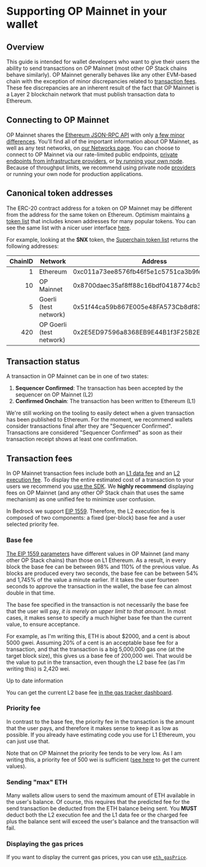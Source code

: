 
# Supporting OP Mainnet in your wallet

## Overview

This guide is intended for wallet developers who want to give their users the ability to send transactions on OP Mainnet (most other OP Stack chains behave similarly).
OP Mainnet generally behaves like any other EVM-based chain with the exception of minor discrepancies related to [transaction fees](#transaction-fees).
These fee discrepancies are an inherent result of the fact that OP Mainnet is a Layer 2 blockchain network that must publish transaction data to Ethereum.

## Connecting to OP Mainnet

OP Mainnet shares the [Ethereum JSON-RPC API](https://eth.wiki/json-rpc/API) with only [a few minor differences](/node-operators/json-rpc).
You'll find all of the important information about OP Mainnet, as well as any test networks, on [our Networks page](/op-mainnet/op-networks).
You can choose to connect to OP Mainnet via our rate-limited public endpoints, [private endpoints from infrastructure providers](/op-mainnet/op-networks), or [by running your own node](/node-operators/building-node/intro).
Because of throughput limits, we recommend using private node [providers](/tools/rpc-providers) or running your own node for production applications.

## Canonical token addresses

The ERC-20 contract address for a token on OP Mainnet may be different from the address for the same token on Ethereum.
Optimism maintains [a token list](https://static.optimism.io/optimism.tokenlist.json) that includes known addresses for many popular tokens.
You can see the same list with a nicer user interface [here](https://tokenlists.org/token-list?url=https://static.optimism.io/optimism.tokenlist.json).

For example, looking at the **SNX** token, the [Superchain token list](https://static.optimism.io/optimism.tokenlist.json) returns the following addresses:

| ChainID | Network | Address |
| -: | - | - |
| 1  | Ethereum    | 0xc011a73ee8576fb46f5e1c5751ca3b9fe0af2a6f |
| 10 | OP Mainnet    | 0x8700daec35af8ff88c16bdf0418774cb3d7599b4
| 5 | Goerli (test network) | 0x51f44ca59b867E005e48FA573Cb8df83FC7f7597
| 420 | OP Goerli (test network) | 0x2E5ED97596a8368EB9E44B1f3F25B2E813845303



## Transaction status

A transaction in OP Mainnet can be in one of two states:

1. **Sequencer Confirmed**: The transaction has been accepted by the sequencer on OP Mainnet (L2)
2. **Confirmed Onchain**: The transaction has been written to Ethereum (L1)

We're still working on the tooling to easily detect when a given transaction has been published to Ethereum.
For the moment, we recommend wallets consider transactions final after they are "Sequencer Confirmed".
Transactions are considered "Sequencer Confirmed" as soon as their transaction receipt shows at least one confirmation.



## Transaction fees

In OP Mainnet transaction fees include both an [L1 data fee](/op-stack/transaction-fees/overview#estimating-the-l1-data-fee) and an [L2 execution fee](/op-stack/transaction-fees/overview#the-l2-execution-fee). 
To display the entire estimated cost of a transaction to your users we recommend you [use the SDK](/tools/javascript/sdk-estimate-gas).
We **highly recommend** displaying fees on OP Mainnet (and any other OP Stack chain that uses the same mechanism) as one unified fee to minimize user confusion.


In Bedrock we support [EIP 1559](https://eips.ethereum.org/EIPS/eip-1559).
Therefore, the L2 execution fee is composed of two components: a fixed (per-block) base fee and a user selected priority fee.


### Base fee

[The EIP 1559 parameters](/op-stack/differences#pre--EIP--155-support) have different values in OP Mainnet (and many other OP Stack chains) than those on L1 Ethereum.
As a result, in every block the base fee can be between 98% and 110% of the previous value. 
As blocks are produced every two seconds, the base fee can be between 54% and 1,745% of the value a minute earlier.
If it takes the user fourteen seconds to approve the transaction in the wallet, the base fee can almost double in that time.

The base fee specified in the transaction is not necessarily the base fee that the user will pay, *it is merely an upper limit to that amount*.
In most cases, it makes sense to specify a much higher base fee than the current value, to ensure acceptance. 

For example, as I'm writing this, ETH is about $2000, and a cent is about 5000 gwei. 
Assuming 20% of a cent is an acceptable base fee for a transaction, and that the transaction is a big 5,000,000 gas one (at the target block size), this gives us a base fee of 200,000 wei. 
That would be the value to put in the transaction, even though the L2 base fee (as I'm writing this) is 2,420 wei. 

<Callout>
Up to date information

You can get the current L2 base fee [in the gas tracker dashboard](https://optimism.io/gas-tracker).

</Callout>


### Priority fee

In contrast to the base fee, the priority fee in the transaction is the amount that the user pays, and therefore it makes sense to keep it as low as possible.
If you already have estimating code you use for L1 Ethereum, you can just use that.

Note that on OP Mainnet the priority fee tends to be very low. 
As I am writing this, a priority fee of 500 wei is sufficient ([see here](https://optimism.io/gas-tracker) to get the current values).



### Sending "max" ETH

Many wallets allow users to send the maximum amount of ETH available in the user's balance.
Of course, this requires that the predicted fee for the send transaction be deducted from the ETH balance being sent.
You **MUST** deduct both the L2 execution fee and the L1 data fee or the charged fee plus the balance sent will exceed the user's balance and the transaction will fail.

### Displaying the gas prices

If you want to display the current gas prices, you can use [`eth_gasPrice`](https://ethereum.org/en/developers/docs/apis/json-rpc/#eth_gasprice).